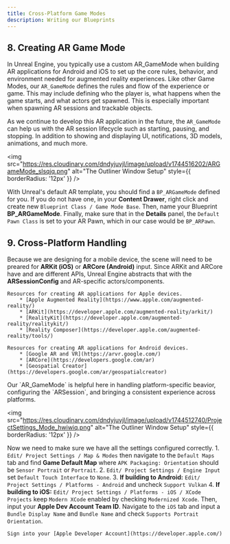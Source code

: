 ```yaml
---
title: Cross-Platform Game Modes
description: Writing our Blueprints
---
```


## 8. Creating AR Game Mode
In Unreal Engine, you typically use a custom AR_GameMode when building AR applications for Android and iOS to set up the core rules, behavior, and environment needed for augmented reality experiences. Like other Game Modes, our `AR_GameMode` defines the rules and flow of the experience or game. This may include defining who the player is, what happens when the game starts, and what actors get spawned. This is especially important when spawning AR sessions and trackable objects. 

As we continue to develop this AR application in the future, the `AR_GameMode` can help us with the AR session lifecycle such as starting, pausing, and stopping. In addition to showing and displaying UI, notifications, 3D models, animations, and much more. 

<img 
  src="https://res.cloudinary.com/dndyjuvjl/image/upload/v1744516202/ARGameMode_slsqjq.png" 
  alt="The Outliner Window Setup"
  style={{ borderRadius: '12px' }}
/>

With Unreal's default AR template, you should find a `BP_ARGameMode` defined for you. If you do not have one, in your **Content Drawer**, right click and create new `Blueprint Class / Game Mode Base`. Then, name your Blueprint **BP_ARGameMode**. Finally, make sure that in the **Details** panel, the `Default Pawn Class` is set to your AR Pawn, which in our case would be `BP_ARPawn`.

## 9. Cross-Platform Handling
Because we are designing for a mobile device, the scene will need to be preared for **ARKit (iOS)** or **ARCore (Android)** input. Since ARKit and ARCore have and are different APIs, Unreal Engine abstracts that with the **ARSessionConfig** and AR-specific actors/components. 

<Callout title="Augmented Reality with Apple">

    Resources for creating AR applications for Apple devices. 
        * [Apple Augmented Reality](https://www.apple.com/augmented-reality/)
        * [ARKit](https://developer.apple.com/augmented-reality/arkit/)
        * [RealityKit](https://developer.apple.com/augmented-reality/realitykit/)
        * [Reality Composer](https://developer.apple.com/augmented-reality/tools/)

</Callout>

<Callout title="Augmented Reality with Google">

    Resources for creating AR applications for Android devices.
        * [Google AR and VR](https://arvr.google.com/)
        * [ARCore](https://developers.google.com/ar)
        * [Geospatial Creator](https://developers.google.com/ar/geospatialcreator)

</Callout>
Our `AR_GameMode` is helpful here in handling platform-specific beavior, configuring the `ARSession`, and bringing a consistent experience across platforms. 

<img 
  src="https://res.cloudinary.com/dndyjuvjl/image/upload/v1744512740/ProjectSettings_Mode_hwiwiq.png" 
  alt="The Outliner Window Setup"
  style={{ borderRadius: '12px' }}
/>

Now we need to make sure we have all the settings configured correctly.
    1. `Edit/ Project Settings / Map & Modes` then navigate to the `Default Maps` tab and find **Game Default Map** where `APK Packaging: Orientation` should be `Sensor Portrait` or `Portrait`.
    2. `Edit/ Project Settings / Engine Input` set `Default Touch Interface` to `None`.
    3. **If building to Android:** `Edit/ Project Settings / Platforms - Android` and uncheck `Support Vulkan`
    4. **If building to iOS:** `Edit/ Project Settings / Platforms - iOS / XCode Projects` keep `Modern XCode` enabled by checking `Modernized Xcode`. Then, input your **Apple Dev Account Team ID**. Navigate to the `iOS` tab and input a `Bundle Display Name` and `Bundle Name` and check `Supports Portrait Orientation`.
<Callout title="Apple Developer">

    Sign into your [Apple Developer Account](https://developer.apple.com/)

</Callout>
